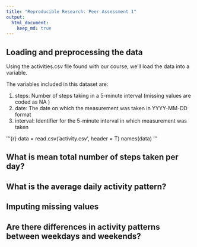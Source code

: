 ```yaml
---
title: "Reproducible Research: Peer Assessment 1"
output: 
  html_document:
    keep_md: true
---
```



## Loading and preprocessing the data
Using the activities.csv file found with our course, we'll load the data into a variable.

The variables included in this dataset are:

1. steps: Number of steps taking in a 5-minute interval (missing values are coded as NA )
2. date: The date on which the measurement was taken in YYYY-MM-DD format
3. interval: Identifier for the 5-minute interval in which measurement was taken

'''{r}
data = read.csv('activity.csv', header = T)
names(data)
'''


## What is mean total number of steps taken per day?



## What is the average daily activity pattern?



## Imputing missing values



## Are there differences in activity patterns between weekdays and weekends?
